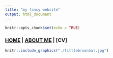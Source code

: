 ```yaml
---
title: "my fancy website"
output: html_document
---
```


```r
knitr::opts_chunk$set(echo = TRUE)
```

### [HOME](https://chandlerhaut.github.io/) | [ABOUT ME](https://chandlerhaut.github.io/about_me/) | [CV]


```r
knitr::include_graphics("./littlebrownbat.jpg")
```



